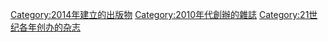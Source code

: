 {{Cat topic in year| topic=創辦的雜誌| year=2014}}

[[Category:2014年建立的出版物|Category:2014年建立的出版物]]
[[Category:2010年代創辦的雜誌|Category:2010年代創辦的雜誌]]
[[Category:21世纪各年创办的杂志|Category:21世纪各年创办的杂志]]